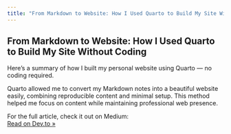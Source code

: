 ```yaml
---
title: "From Markdown to Website: How I Used Quarto to Build My Site Without Coding"
---
```

## From Markdown to Website: How I Used Quarto to Build My Site Without Coding

Here’s a summary of how I built my personal website using Quarto — no coding required.

Quarto allowed me to convert my Markdown notes into a beautiful website easily, combining reproducible content and minimal setup. This method helped me focus on content while maintaining professional web presence.

For the full article, check it out on Medium:  
[Read on Dev.to »](https://dev.to/nixterra/how-i-got-a-site-online-with-quarto-mostly-writing-in-markdown-1ana){.minimal-link target="_blank" rel="noopener noreferrer"}
